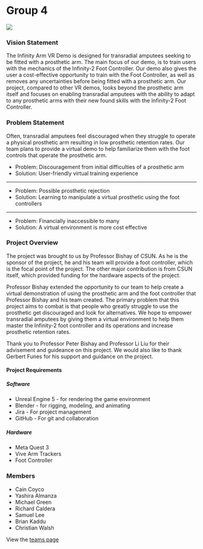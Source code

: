 # Group 4

![](/group-4/group-logo.png)

### Vision Statement
The Infinity Arm VR Demo is designed for transradial amputees seeking to be fitted with a prosthetic arm. The main focus of our demo, is to train users with the mechanics of the Infinity-2 Foot Controller. Our demo also gives the user a cost-effective opportunity to train with the Foot Controller, as well as removes any uncertainties before being fitted with a prosthetic arm. Our project, compared to other VR demos, looks beyond the prosthetic arm itself and focuses on enabling transradial amputees with the ability to adapt to any prosthetic arms with their new found skills with the Infinity-2 Foot Controller.

### Problem Statement
Often, transradial amputees feel discouraged when they struggle to operate a physical prosthetic arm resulting in low prosthetic retention rates. Our team plans to provide a virtual demo to help familiarize them with the foot controls that operate the prosthetic arm. 

- Problem: Discouragement from initial difficulties of a prosthetic arm
- Solution: User-friendly virtual training experience
---
- Problem: Possible prosthetic rejection
- Solution: Learning to manipulate a virtual prosthetic using the foot controllers 
---
- Problem: Financially inaccessible to many 
- Solution: A virtual environment is more cost effective

### Project Overview

The project was brought to us by Professor Bishay of CSUN. As he is the sponsor of the project, he and his team will provide a foot controller, which is the focal point of the project. The other major contribution is from CSUN itself, which provided funding for the hardware aspects of the project.

Professor Bishay extended the opportunity to our team to help create a virtual demonstration of using the prosthetic arm and the foot controller that Professor Bishay and his team created. The primary problem that this project aims to combat is that people who greatly struggle to use the prosthetic get discouraged and look for alternatives. We hope to empower transradial amputees by giving them a virtual environment to help them master the Infinity-2 foot controller and its operations and increase prosthetic retention rates.

Thank you to Professor Peter Bishay and Professor Li Liu for their advisement and guideance on this project. We would also like to thank Gerbert Funes for his support and guidance on the project.

#### Project Requirements
##### Software
- Unreal Engine 5 - for rendering the game environment
- Blender - for rigging, modeling, and animating
- Jira - For project management
- GitHub - For git and collaboration
##### Hardware
- Meta Quest 3
- Vive Arm Trackers
- Foot Controller

### Members

- Cain Coyco
- Yashira Almanza
- Michael Green
- Richard Caldera
- Samuel Lee
- Brian Kaddu
- Christian Walsh

View the [teams page](/group-4/team)